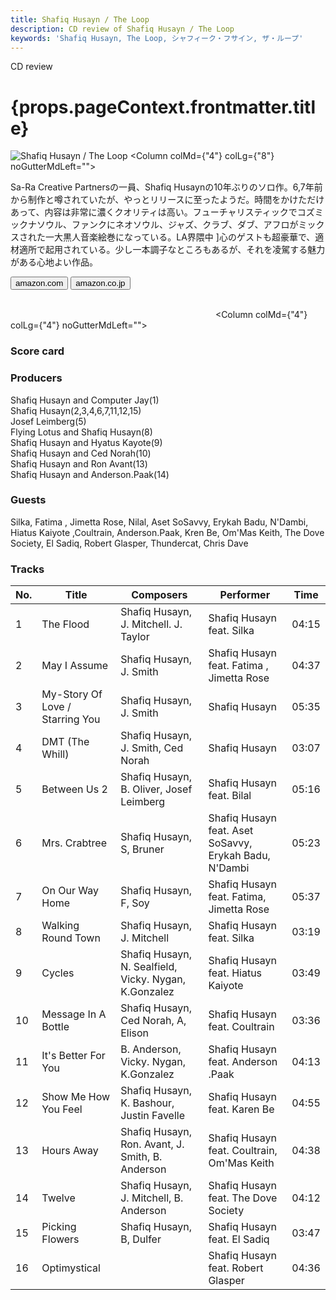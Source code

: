 ```yaml
---
title: Shafiq Husayn / The Loop
description: CD review of Shafiq Husayn / The Loop
keywords: 'Shafiq Husayn, The Loop, シャフィーク・フサイン, ザ・ループ'
---
```



<p className="largeP">CD review</p>
<h1 className="h1--no--margin">{props.pageContext.frontmatter.title}</h1>

<Row  className="image-card-group">
	<Column colMd={"3"} colLg={"4"} noGutterMdLeft="">
       <ImageCard>

![Shafiq Husayn / The Loop](../../images/cd/shafiqhusayn1L.png) 
</ImageCard>
	</Column>
	<Column colMd={"4"} colLg={"8"} noGutterMdLeft="">
	<p>
	Sa-Ra Creative Partnersの一員、Shafiq Husaynの10年ぶりのソロ作。6,7年前から制作と噂されていたが、やっとリリースに至ったようだ。時間をかけただけあって、内容は非常に濃くクオリティは高い。フューチャリスティックでコズミックナソウル、ファンクにネオソウル、ジャズ、クラブ、ダブ、アフロがミックスされた一大黒人音楽絵巻になっている。LA界隈中
	]心のゲストも超豪華で、適材適所で起用されている。少し一本調子なところもあるが、それを凌駕する魅力がある心地よい作品。</p>
	<div>
	  <Button className="button-right-mergin"  href="https://amzn.to/30FzGSW" kind="primary" size="small" renderIcon={ArrowUpRight24}>
      amazon.com
    </Button>
    <Button className="button-right-mergin"  href="https://amzn.to/3cSbXBm" kind="secondary" size="small" renderIcon={ArrowUpRight24}>
      amazon.co.jp
    </Button>
	</div>
	<a style="display:inline-block;overflow:hidden;background:url(https://linkmaker.itunes.apple.com/ja-jp/lockup.svg?releaseDate=2019-03-29&kind=album&bubble=apple_music&style=mono-black) no-repeat;width:180px;height:45px;" href="https://geo.music.apple.com/jp/album/the-loop/1455212208?mt=1&app=music&ls=1&at=11lcug"></a>
	<a style="display:inline-block;overflow:hidden;background:url(https://linkmaker.itunes.apple.com/ja-jp/badge-lrg.svg?releaseDate=2019-03-29&kind=album&bubble=itunes_music) no-repeat;width:140px;height:41px;" href="https://geo.music.apple.com/jp/album/the-loop/1455212208?app=itunes&at=11lcug"></a>
	</Column>
</Row>
<Row >
	<Column colMd={"4"} colLg={"4"} noGutterMdLeft="">
<div>
    <h3>Score card</h3>
	<SliderJS1 value="5" />
    <SliderJS2 value="2" />
	<SliderJS3 value="1" />
    <SliderJS4 value="9" />
</div>
</Column>
<Column colMd={"8"} colLg={"8"} noGutterMdLeft="">
<div>
<h3>Producers</h3>
<p>
Shafiq Husayn and Computer Jay(1)
<br/>Shafiq Husayn(2,3,4,6,7,11,12,15)
<br/>Josef Leimberg(5)
<br/>Flying Lotus and Shafiq Husayn(8)
<br/>Shafiq Husayn and Hyatus Kayote(9)
<br/>Shafiq Husayn and Ced Norah(10)
<br/>Shafiq Husayn and Ron Avant(13)
<br/>Shafiq Husayn and Anderson.Paak(14)
</p>
<h3>Guests</h3>
<p>
Silka, Fatima , Jimetta Rose, Nilal, Aset SoSavvy, Erykah Badu, N'Dambi, Hiatus Kaiyote ,Coultrain, Anderson.Paak, Kren Be, Om'Mas Keith, The Dove Society, El Sadiq, Robert Glasper, Thundercat, Chris Dave
</p>
</div>
</Column>
</Row>

<h3>Tracks</h3>

| No. |	 Title                          |	 Composers                                           |	 Performer                                            |	 Time |
| --- |	------------------------------- | ------------------------------------------------------ | ------------------------------------------------------ | ----- |
| 1	  |	The Flood                      	|  Shafiq Husayn, J. Mitchell. J. Taylor                 | Shafiq Husayn feat. Silka                              |	04:15 |
| 2	  |	May I Assume                   	|  Shafiq Husayn, J. Smith                               | Shafiq Husayn feat. Fatima , Jimetta Rose              |	04:37 |
| 3	  |	My-Story Of Love / Starring You	|  Shafiq Husayn, J. Smith                               | Shafiq Husayn                                          |	05:35 |
| 4	  |	DMT (The Whill)                	|  Shafiq Husayn, J. Smith, Ced Norah                    | Shafiq Husayn                                          |	03:07 |
| 5	  |	Between Us 2                   	|  Shafiq Husayn, B. Oliver, Josef Leimberg              | Shafiq Husayn feat. Bilal                              |	05:16 |
| 6	  |	Mrs. Crabtree                  	|  Shafiq Husayn, S, Bruner                              | Shafiq Husayn feat. Aset SoSavvy, Erykah Badu, N'Dambi |	05:23 |
| 7	  |	On Our Way Home                	|  Shafiq Husayn, F, Soy                                 | Shafiq Husayn feat. Fatima, Jimetta Rose               |	05:37 |
| 8	  |	Walking Round Town             	|  Shafiq Husayn, J. Mitchell                            | Shafiq Husayn feat. Silka                              |	03:19 |
| 9	  |	Cycles                         	|  Shafiq Husayn, N. Sealfield, Vicky. Nygan, K.Gonzalez | Shafiq Husayn feat. Hiatus Kaiyote                     |	03:49 |
| 10  |	Message In A Bottle            	|  Shafiq Husayn, Ced Norah, A, Elison                   | Shafiq Husayn feat. Coultrain                          |	03:36 |
| 11  |	It's Better For You            	|  B. Anderson, Vicky. Nygan, K.Gonzalez                 | Shafiq Husayn feat. Anderson .Paak                     |	04:13 |
| 12  |	Show Me How You Feel           	|  Shafiq Husayn, K. Bashour, Justin Favelle             | Shafiq Husayn feat. Karen Be                           |	04:55 |
| 13  |	Hours Away                     	|  Shafiq Husayn, Ron. Avant, J. Smith, B. Anderson      | Shafiq Husayn feat. Coultrain, Om'Mas Keith            |	04:38 |
| 14  |	Twelve                         	|  Shafiq Husayn, J. Mitchell, B. Anderson               | Shafiq Husayn feat. The Dove Society                   |	04:12 |
| 15  |	Picking Flowers                	|  Shafiq Husayn, B, Dulfer                              | Shafiq Husayn feat. El Sadiq                           |	03:47 |
| 16  |	Optimystical                   	|                                                        | Shafiq Husayn feat. Robert Glasper                     |	04:36 |
